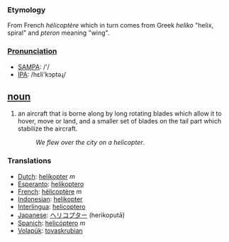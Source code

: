 === Etymology ===
From French ''hélicoptère'' which in turn comes from Greek ''heliko'' "helix, spiral" and ''pteron'' meaning "wing".

===[[Pronunciation]]===
*[[w:SAMPA|SAMPA]]: /'/
*[[w:IPA|IPA]]: /hεli'kɔptəɻ/


== [[noun]] ==
#an aircraft that is borne along by long rotating blades which allow it to hover, move or land, and a smaller set of blades on the tail part which stabilize the aircraft.
#:''We flew over the city on a helicopter''.

=== Translations ===
*[[Dutch]]: [[helikopter]] ''m''
*[[Esperanto]]: [[helikoptero]]
*[[French]]: [[hélicoptère]] ''m''
*[[Indonesian]]: [[helikopter]]
*[[Interlingua]]: [[helicoptero]]
*[[Japanese]]: [[ヘリコプター]] (herikoputā)
*[[Spanich]]: [[helicóptero]] ''m''
*[[Volapük]]: [[tovaskrubian]]